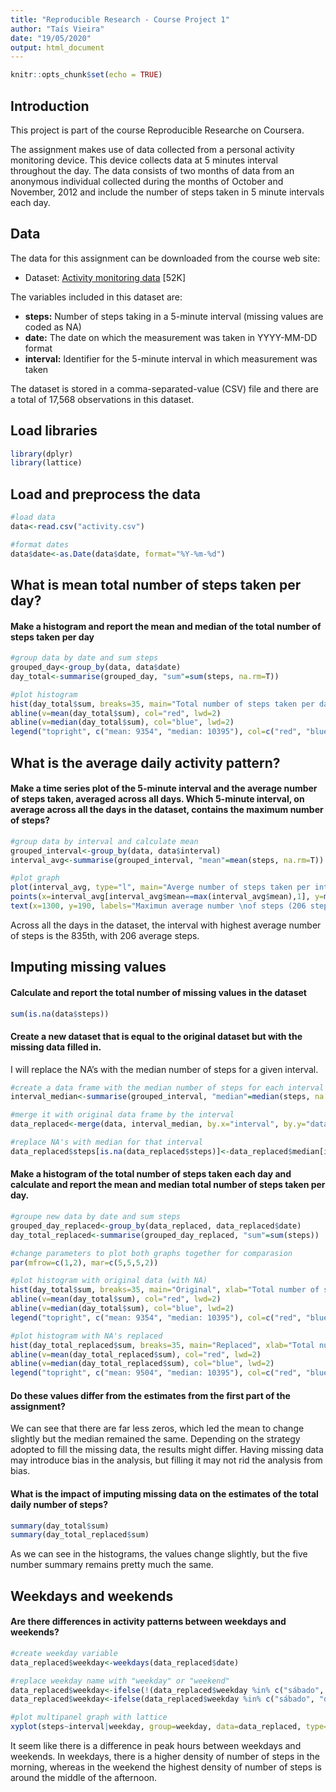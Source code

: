 ---
title: "Reproducible Research - Course Project 1"
author: "Taís Vieira"
date: "19/05/2020"
output: html_document
---

```{r setup, include=FALSE}
knitr::opts_chunk$set(echo = TRUE)
```

## Introduction

This project is part of the course Reproducible Researche on Coursera.

The assignment makes use of data collected from a personal activity monitoring device. This device collects data at 5 minutes interval throughout the day. The data consists of two months of data from an anonymous individual collected during the months of October and November, 2012 and include the number of steps taken in 5 minute intervals each day.


## Data

The data for this assignment can be downloaded from the course web site:

- Dataset: [Activity monitoring data](https://d396qusza40orc.cloudfront.net/repdata%2Fdata%2Factivity.zip) [52K]

The variables included in this dataset are:

- **steps:** Number of steps taking in a 5-minute interval (missing values are coded as NA)
- **date:** The date on which the measurement was taken in YYYY-MM-DD format
- **interval:** Identifier for the 5-minute interval in which measurement was taken

The dataset is stored in a comma-separated-value (CSV) file and there are a total of 17,568 observations in this dataset.


## Load libraries

```{r, warning = FALSE, message = FALSE}
library(dplyr)
library(lattice)
```


## Load and preprocess the data

```{r}
#load data
data<-read.csv("activity.csv") 

#format dates
data$date<-as.Date(data$date, format="%Y-%m-%d")   
```


## What is mean total number of steps taken per day?

#### Make a histogram and report the mean and median of the total number of steps taken per day

```{r}
#group data by date and sum steps
grouped_day<-group_by(data, data$date)
day_total<-summarise(grouped_day, "sum"=sum(steps, na.rm=T))

#plot histogram
hist(day_total$sum, breaks=35, main="Total number of steps taken per day", xlab="Total number of steps", col="gray")
abline(v=mean(day_total$sum), col="red", lwd=2)
abline(v=median(day_total$sum), col="blue", lwd=2)
legend("topright", c("mean: 9354", "median: 10395"), col=c("red", "blue"), lwd=2)
```


## What is the average daily activity pattern?

#### Make a time series plot of the 5-minute interval and the average number of steps taken, averaged across all days. Which 5-minute interval, on average across all the days in the dataset, contains the maximum number of steps?

```{r}
#group data by interval and calculate mean
grouped_interval<-group_by(data, data$interval)
interval_avg<-summarise(grouped_interval, "mean"=mean(steps, na.rm=T))

#plot graph
plot(interval_avg, type="l", main="Averge number of steps taken per interval", xlab="Interval", ylab="Average number of steps")
points(x=interval_avg[interval_avg$mean==max(interval_avg$mean),1], y=max(interval_avg$mean), pch=19, col="red")
text(x=1300, y=190, labels="Maximun average number \nof steps (206 steps) \nat the 835th interval", cex = 0.8)
```

Across all the days in the dataset, the interval with highest average number of steps is the 835th, with 206 average steps.


## Imputing missing values

#### Calculate and report the total number of missing values in the dataset

```{r}
sum(is.na(data$steps))
```




#### Create a new dataset that is equal to the original dataset but with the missing data filled in. 

I will replace the NA's with the median number of steps for a given interval.

```{r}
#create a data frame with the median number of steps for each interval
interval_median<-summarise(grouped_interval, "median"=median(steps, na.rm=T)) 

#merge it with original data frame by the interval
data_replaced<-merge(data, interval_median, by.x="interval", by.y="data$interval") 

#replace NA's with median for that interval
data_replaced$steps[is.na(data_replaced$steps)]<-data_replaced$median[is.na(data_replaced$steps)]    
```


#### Make a histogram of the total number of steps taken each day and calculate and report the mean and median total number of steps taken per day. 

```{r}
#groupe new data by date and sum steps
grouped_day_replaced<-group_by(data_replaced, data_replaced$date)
day_total_replaced<-summarise(grouped_day_replaced, "sum"=sum(steps))

#change parameters to plot both graphs together for comparasion
par(mfrow=c(1,2), mar=c(5,5,5,2))

#plot histogram with original data (with NA)
hist(day_total$sum, breaks=35, main="Original", xlab="Total number of steps", col="gray")
abline(v=mean(day_total$sum), col="red", lwd=2)
abline(v=median(day_total$sum), col="blue", lwd=2)
legend("topright", c("mean: 9354", "median: 10395"), col=c("red", "blue"), lwd=2, cex = 0.7)

#plot histogram with NA's replaced
hist(day_total_replaced$sum, breaks=35, main="Replaced", xlab="Total number of steps", col="gray")
abline(v=mean(day_total_replaced$sum), col="red", lwd=2)
abline(v=median(day_total_replaced$sum), col="blue", lwd=2)
legend("topright", c("mean: 9504", "median: 10395"), col=c("red", "blue"), lwd=2, cex = 0.7)
```


#### Do these values differ from the estimates from the first part of the assignment? 

We can see that there are far less zeros, which led the mean to change slightly but the median remained the same. Depending on the strategy adopted to fill the missing data, the results might differ. Having missing data may introduce bias in the analysis, but filling it may not rid the analysis from bias.


#### What is the impact of imputing missing data on the estimates of the total daily number of steps?

```{r}
summary(day_total$sum)
summary(day_total_replaced$sum)
```

As we can see in the histograms, the values change slightly, but the five number summary remains pretty much the same.


## Weekdays and weekends


#### Are there differences in activity patterns between weekdays and weekends?

```{r}
#create weekday variable
data_replaced$weekday<-weekdays(data_replaced$date)

#replace weekday name with "weekday" or "weekend"
data_replaced$weekday<-ifelse(!(data_replaced$weekday %in% c("sábado", "domingo")), "weekday", data_replaced$weekday)
data_replaced$weekday<-ifelse(data_replaced$weekday %in% c("sábado", "domingo"), "weekend", data_replaced$weekday)

#plot multipanel graph with lattice
xyplot(steps~interval|weekday, group=weekday, data=data_replaced, type="l")
```

It seem like there is a difference in peak hours between weekdays and weekends. In weekdays, there is a higher density of number of steps in the morning, whereas in the weekend the highest density of number of steps is around the middle of the afternoon.  




















